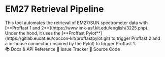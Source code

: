 
<div className='w-screen min-h-screen py-[var(--nextra-navbar-height)] -mt-[var(--nextra-navbar-height)] flex flex-col items-center justify-center background-paper-pattern gap-y-6 px-8'>
    <h1 className='text-4xl md:text-5xl font-bold text-slate-900 dark:text-white text-center'>
        EM27 Retrieval Pipeline
    </h1>
    <div className='max-w-2xl text-center text-lg leading-7 text-slate-700 dark:text-slate-200'>
        This tool automates the retrieval of EM27/SUN spectrometer data with [**Proffast
        1 and 2**](https://www.imk-asf.kit.edu/english/3225.php). Under the hood, it uses the
        [**Proffast
        Pylot**](https://gitlab.eudat.eu/coccon-kit/proffastpylot.git) to trigger Proffast 2 and a in-house connector (inspired by the Pylot) to trigger Proffast 1.
    </div>
    <div className='flex flex-col md:flex-row items-center justify-center gap-x-2 gap-y-2'>
        <Link
            href='/docs'
            className='text-sm bg-white text-slate-950 shadow-sm h-9 px-3 py-2 rounded-lg font-medium border border-gray-200 hover:bg-slate-50 hover:text-black inline-flex items-center justify-center'
        >
            📚 Docs & API Reference
        </Link>
        <Link
            href='https://github.com/tum-esm/em27-retrieval-pipeline/issues'
            className='text-sm bg-white text-slate-950 shadow-sm h-9 px-3 py-2 rounded-lg font-medium border border-gray-200 hover:bg-slate-50 hover:text-black inline-flex items-center justify-center'
        >
            🐛 Issue Tracker
        </Link>
        <Link
            href='https://github.com/tum-esm/em27-retrieval-pipeline'
            className='text-sm bg-white text-slate-950 shadow-sm h-9 px-3 py-2 rounded-lg font-medium border border-gray-200 hover:bg-slate-50 hover:text-black inline-flex items-center justify-center'
        >
            💾 Source Code
        </Link>
    </div>
</div>
